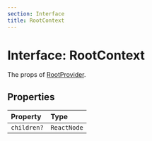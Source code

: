 ```yaml
---
section: Interface
title: RootContext
---
```


# Interface: RootContext

The props of [RootProvider](/api/latest/functions/RootProvider.mdx).

## Properties

| Property | Type |
| :------ | :------ |
| `children?` | `ReactNode` |
